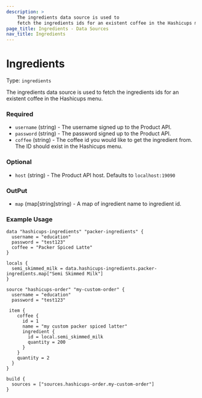 ```yaml
---
description: >
    The ingredients data source is used to
    fetch the ingredients ids for an existent coffee in the Hashicups menu.
page_title: Ingredients - Data Sources
nav_title: Ingredients
---
```


# Ingredients

Type: `ingredients`

The ingredients data source is used to fetch the ingredients ids for an existent coffee in the Hashicups menu.

### Required

- `username` (string) - The username signed up to the Product API.
- `password` (string) - The password signed up to the Product API.
- `coffee` (string) - The coffee id you would like to get the ingredient from. The ID should exist in the Hashicups menu.

### Optional

- `host` (string) - The Product API host. Defaults to `localhost:19090`

### OutPut

- `map` (map[string]string) - A map of ingredient name to ingredient id.

### Example Usage

```hcl
data "hashicups-ingredients" "packer-ingredients" {
  username = "education"
  password = "test123"
  coffee = "Packer Spiced Latte"
}

locals {
  semi_skimmed_milk = data.hashicups-ingredients.packer-ingredients.map["Semi Skimmed Milk"]
}

source "hashicups-order" "my-custom-order" {
  username = "education"
  password = "test123"

 item {
    coffee {
      id = 1
      name = "my custom packer spiced latter"
      ingredient {
        id = local.semi_skimmed_milk
        quantity = 200
      }
    }
    quantity = 2
  }
}

build {
  sources = ["sources.hashicups-order.my-custom-order"]
}
```


